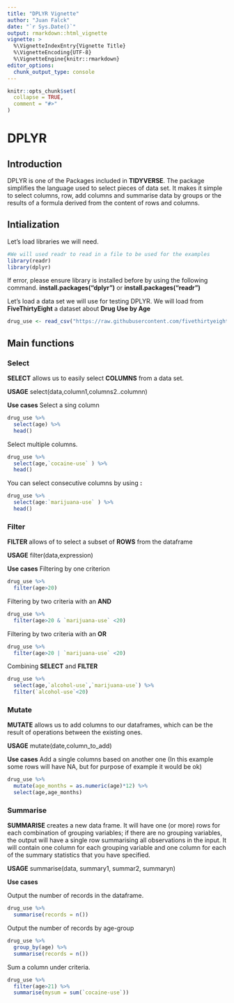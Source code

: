 ```yaml
---
title: "DPLYR Vignette"
author: "Juan Falck"
date: "`r Sys.Date()`"
output: rmarkdown::html_vignette
vignette: >
  %\VignetteIndexEntry{Vignette Title}
  %\VignetteEncoding{UTF-8}
  %\VignetteEngine{knitr::rmarkdown}
editor_options: 
  chunk_output_type: console
---
```


```r
knitr::opts_chunk$set(
  collapse = TRUE,
  comment = "#>"
)
```


# DPLYR

## Introduction
DPLYR is one of the Packages included in **TIDYVERSE**. The package simplifies the language used to select pieces of data set. It makes it simple to select columns, row, add columns and summarise data by groups or the results of a formula derived from the content of rows and columns.

## Intialization
Let's load libraries we will need.

```r
#We will used readr to read in a file to be used for the examples
library(readr)
library(dplyr)
```

If error, please ensure library is installed before by using the following command.  **install.packages("dplyr")** or **install.packages("readr")**

Let's load a data set we will use for testing DPLYR. We will load from **FiveThirtyEight** a dataset about **Drug Use by Age**

```r
drug_use <- read_csv("https://raw.githubusercontent.com/fivethirtyeight/data/master/drug-use-by-age/drug-use-by-age.csv")
```


## Main functions

### Select
**SELECT** allows us to easily select **COLUMNS** from a data set.

**USAGE**
select(data,column1,columns2..columnn)

**Use cases**
Select a sing column

```r
drug_use %>%
  select(age) %>%
  head()
```

Select multiple columns.

```r
drug_use %>%
  select(age,`cocaine-use` ) %>%
  head()
```

You can select consecutive columns by using **:**

```r
drug_use %>%
  select(age:`marijuana-use` ) %>%
  head()
```


### Filter
**FILTER** allows of to select a subset of **ROWS** from the dataframe

**USAGE**
filter(data,expression)

**Use cases**
Filtering by one criterion
```r
drug_use %>%
  filter(age>20)
```


Filtering by two criteria with an **AND**
```r
drug_use %>%
  filter(age>20 & `marijuana-use` <20)
```


Filtering by two criteria with an **OR**
```r
drug_use %>%
  filter(age>20 | `marijuana-use` <20)
```


Combining **SELECT** and **FILTER**
```r
drug_use %>%
  select(age,`alcohol-use`,`marijuana-use`) %>%
  filter(`alcohol-use`<20)
```


### Mutate
**MUTATE** allows us to add columns to our dataframes, which can be the result of operations between the existing ones.

**USAGE**
mutate(date,column_to_add)

**Use cases**
Add a single columns based on another one (In this example some rows will have NA, but for purpose of example it would be ok)

```r
drug_use %>%
  mutate(age_months = as.numeric(age)*12) %>%
  select(age,age_months)
```


### Summarise

**SUMMARISE** creates a new data frame. It will have one (or more) rows for each combination of grouping variables; if there are no grouping variables, the output will have a single row summarising all observations in the input. It will contain one column for each grouping variable and one column for each of the summary statistics that you have specified.

**USAGE**
summarise(data, summary1, summar2, summaryn)

**Use cases**

Output the number of records in the dataframe.

```r
drug_use %>%
  summarise(records = n())
```

Output the number of records by age-group
```r
drug_use %>%
  group_by(age) %>%
  summarise(records = n())
```

Sum a column under criteria.

```r
drug_use %>%
  filter(age>21) %>%
  summarise(mysum = sum(`cocaine-use`))
```
